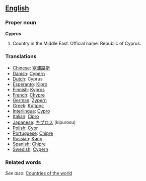 ==[[English]]==
===Proper noun===
'''Cyprus'''

# Country in the Middle East. Official name: Republic of Cyprus.
===Translations===
*[[Chinese]]: [[塞浦路斯]]
*[[Danish]]: [[Cypern]]
*[[Dutch]]: Cyprus
*[[Esperanto]]: [[Kipro]]
*[[Finnish]]: [[Kypros]]
*[[French]]: [[Chypre]]
*[[German]]: [[Zypern]]
*[[Greek]]: [[Κύπρος]]
*[[Interlingua]]: [[Cypro]]
*[[Italian]]: [[Cipro]]
*[[Japanese]]: [[キプロス]] (kipurosu)
*[[Polish]]: [[Cypr]]
*[[Portuguese]]: [[Chipre]]
*[[Russian]]: [[Кипр]]
*[[Spanish]]: [[Chipre]]
*[[Swedish]]: [[Cypern]]

=== Related words===

''See also'': [[Countries of the world]]